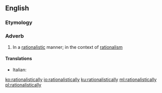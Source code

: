 ==English==

===Etymology===
{{suffix|en|rationalistic|ally}}

===Adverb===
{{en-adv}}

# In a [[rationalistic]] manner; in the context of [[rationalism]]

====Translations====
{{trans-top|in a rationalistic manner}}
* Italian: {{t|it|razionalisticamente}}
{{trans-mid}}
{{trans-bottom}}

[[ko:rationalistically]]
[[io:rationalistically]]
[[ku:rationalistically]]
[[ml:rationalistically]]
[[pl:rationalistically]]